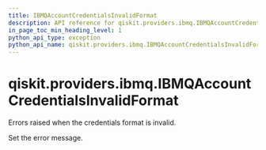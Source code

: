 ```yaml
---
title: IBMQAccountCredentialsInvalidFormat
description: API reference for qiskit.providers.ibmq.IBMQAccountCredentialsInvalidFormat
in_page_toc_min_heading_level: 1
python_api_type: exception
python_api_name: qiskit.providers.ibmq.IBMQAccountCredentialsInvalidFormat
---
```


<span id="qiskit-providers-ibmq-ibmqaccountcredentialsinvalidformat" />

# qiskit.providers.ibmq.IBMQAccountCredentialsInvalidFormat

<Class id="qiskit.providers.ibmq.IBMQAccountCredentialsInvalidFormat" isDedicatedPage={true} github="https://github.com/qiskit/qiskit-ibmq-provider/tree/stable/0.18/qiskit/providers/ibmq/exceptions.py" signature="IBMQAccountCredentialsInvalidFormat(*message)" modifiers="exception">
  Errors raised when the credentials format is invalid.

  Set the error message.
</Class>

